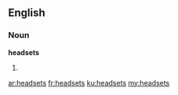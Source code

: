 ==English==
===Noun===
'''headsets'''
# {{plural of|[[headset]]}}

[[ar:headsets]]
[[fr:headsets]]
[[ku:headsets]]
[[my:headsets]]